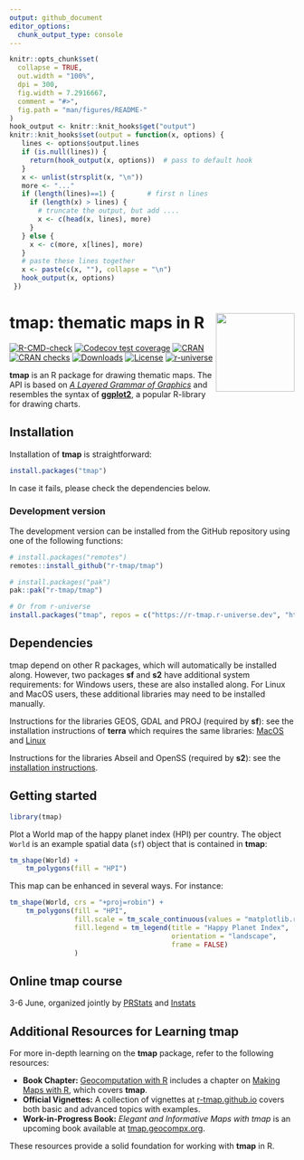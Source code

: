 ```yaml
---
output: github_document
editor_options: 
  chunk_output_type: console
---
```


```r
knitr::opts_chunk$set(
  collapse = TRUE,
  out.width = "100%",
  dpi = 300,
  fig.width = 7.2916667,
  comment = "#>",
  fig.path = "man/figures/README-"
)
hook_output <- knitr::knit_hooks$get("output")
knitr::knit_hooks$set(output = function(x, options) {
   lines <- options$output.lines
   if (is.null(lines)) {
     return(hook_output(x, options))  # pass to default hook
   }
   x <- unlist(strsplit(x, "\n"))
   more <- "..."
   if (length(lines)==1) {        # first n lines
     if (length(x) > lines) {
       # truncate the output, but add ....
       x <- c(head(x, lines), more)
     }
   } else {
     x <- c(more, x[lines], more)
   }
   # paste these lines together
   x <- paste(c(x, ""), collapse = "\n")
   hook_output(x, options)
 })
```

# tmap: thematic maps in R <img src="man/figures/logo.png" align="right" height="139" alt="" />

<!-- badges: start -->
[![R-CMD-check](https://github.com/r-tmap/tmap/actions/workflows/R-CMD-check.yaml/badge.svg)](https://github.com/r-tmap/tmap/actions/workflows/R-CMD-check.yaml)
[![Codecov test coverage](https://codecov.io/gh/r-tmap/tmap/branch/master/graph/badge.svg)](https://app.codecov.io/gh/r-tmap/tmap?branch=master)
[![CRAN](https://www.r-pkg.org/badges/version/tmap)](https://cran.r-project.org/package=tmap) 
[![CRAN checks](https://badges.cranchecks.info/worst/tmap.svg)](https://cran.r-project.org/web/checks/check_results_tmap.html)
[![Downloads](https://cranlogs.r-pkg.org/badges/tmap?color=brightgreen)](https://www.r-pkg.org:443/pkg/tmap)
[![License](https://img.shields.io/badge/License-GPL%20v3-brightgreen.svg?style=flat)](https://www.gnu.org/licenses/gpl-3.0.html)
[![r-universe](https://r-tmap.r-universe.dev/badges/tmap)](https://r-tmap.r-universe.dev/tmap)
<!-- badges: end -->

**tmap** is an R package for drawing thematic maps. The API is based on [*A Layered Grammar of Graphics*][4] and resembles the syntax of [**ggplot2**][3], a popular R-library for drawing charts.

## Installation

Installation of **tmap** is straightforward:

```r
install.packages("tmap")
```

In case it fails, please check the dependencies below.

### Development version

The development version can be installed from the GitHub repository using one of the following functions:

```r
# install.packages("remotes")
remotes::install_github("r-tmap/tmap")

# install.packages("pak")
pak::pak("r-tmap/tmap")

# Or from r-universe
install.packages("tmap", repos = c("https://r-tmap.r-universe.dev", "https://cloud.r-project.org"))
```

## Dependencies

tmap depend on other R packages, which will automatically be installed along. However, two packages **sf** and **s2** have additional system requirements: for Windows users, these are also installed along. For Linux and MacOS users, these additional libraries may need to be installed manually.

Instructions for the libraries GEOS, GDAL and PROJ (required by **sf**): see the installation instructions of **terra** which requires the same libraries: [MacOS](https://rspatial.github.io/terra/index.html?q=installation#macos) and [Linux](https://rspatial.github.io/terra/index.html?q=installation#linux)

Instructions for the libraries Abseil and OpenSS (required by **s2**): see the [installation instructions](https://r-spatial.github.io/s2/#installation).

## Getting started

```r
library(tmap)
```

Plot a World map of the happy planet index (HPI) per country.
The object `World` is an example spatial data (`sf`) object that is contained in **tmap**:

```r
tm_shape(World) +
	tm_polygons(fill = "HPI")
```

This map can be enhanced in several ways. 
For instance:

```r
tm_shape(World, crs = "+proj=robin") +
	tm_polygons(fill = "HPI",
				fill.scale = tm_scale_continuous(values = "matplotlib.rd_yl_bu"),
				fill.legend = tm_legend(title = "Happy Planet Index",
										orientation = "landscape", 
										frame = FALSE)
				)
```

## Online tmap course

3-6 June, organized jointly by [PRStats](https://www.prstats.org/course/visual-exploration-analysis-and-presentation-of-spatial-data-using-the-tmap-package-tmap01/) and [Instats](https://instats.org/seminar/spatial-data-analysis-and-visualization)

## Additional Resources for Learning **tmap**

For more in-depth learning on the **tmap** package, refer to the following resources:  

- **Book Chapter:** [Geocomputation with R](https://r.geocompx.org/) includes a chapter on [Making Maps with R](https://r.geocompx.org/adv-map), which covers **tmap**.  
- **Official Vignettes:** A collection of vignettes at [r-tmap.github.io](https://r-tmap.github.io/tmap/articles/) covers both basic and advanced topics with examples.  
- **Work-in-Progress Book:** *Elegant and Informative Maps with tmap* is an upcoming book available at [tmap.geocompx.org](https://tmap.geocompx.org/).  

These resources provide a solid foundation for working with **tmap** in R.

[3]: https://cran.r-project.org/package=ggplot2
[4]: https://vita.had.co.nz/papers/layered-grammar.pdf
